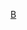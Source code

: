 {{Catnav|頁面分類|地理|国家|欧洲国家|德国|德國行政區劃}}
{{Catnav|頁面分類|地理|国家|按國家分類|各國行政區劃|德國行政區劃}}
{{Catnav|頁面分類|各種主題的頁面分類|按國家分類|各國行政區劃|德國行政區劃}}
{{Catnav|頁面分類|各種主題的頁面分類|按國家分類|各國地理|德國地理|德國行政區劃}}
{{Commons category|Baden-Württemberg|Category:巴登-符腾堡州}}

[[Category:德国联邦州|B]]
